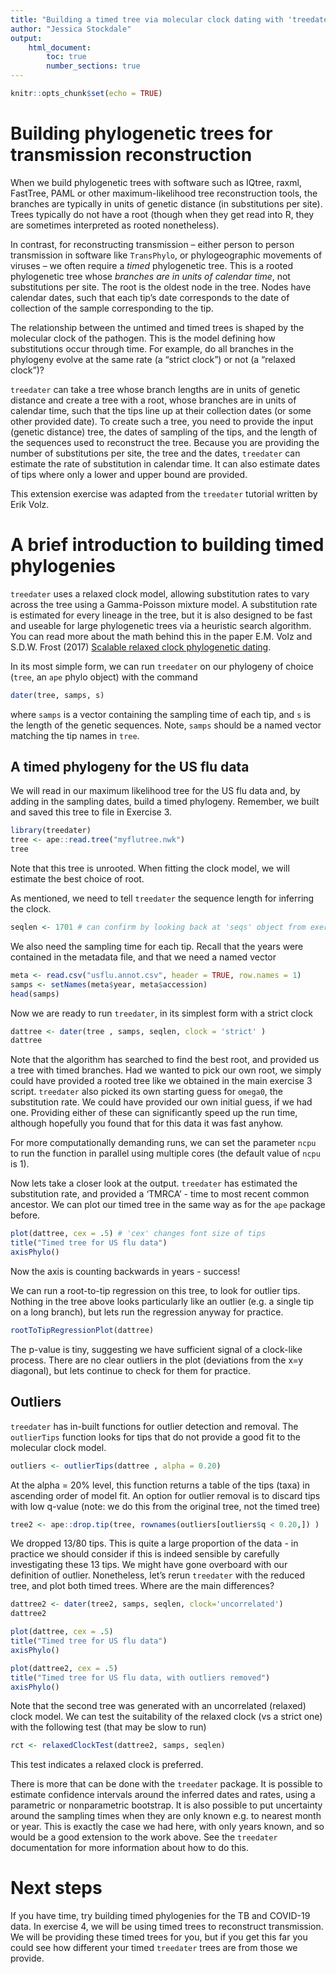 ```yaml
---
title: "Building a timed tree via molecular clock dating with 'treedater'"
author: "Jessica Stockdale"
output: 
    html_document:
        toc: true
        number_sections: true
---
```

  
```r
knitr::opts_chunk$set(echo = TRUE)
```

# Building phylogenetic trees for transmission reconstruction
When we build phylogenetic trees with software such as IQtree, raxml, FastTree, PAML or other maximum-likelihood tree reconstruction tools, the branches are typically in units of genetic distance (in substitutions per site). Trees typically do not have a root (though when they get read into R, they are sometimes interpreted as rooted nonetheless). 

In contrast, for reconstructing transmission -- either person to person transmission in software like `TransPhylo`, or phylogeographic movements of viruses -- we often require a *timed* phylogenetic tree. This is a rooted phylogenetic tree whose *branches are in units of calendar time*, not substitutions per site. The root is the oldest node in the tree. Nodes have calendar dates, such that each tip's date corresponds to the date of collection of the sample corresponding to the tip. 

The relationship between the untimed and timed trees is shaped by the molecular clock of the pathogen. This is the model defining how substitutions occur through time. For example, do all branches in the phylogeny evolve at the same rate  (a "strict clock") or not (a "relaxed clock")? 

`treedater` can take a tree whose branch lengths are in units of genetic distance and create a tree with a root, whose branches are in units of calendar time, such that the tips line up at their collection dates (or some other provided date). To create such a tree, you need to provide the input (genetic distance) tree, the dates of sampling of the tips, and the length of the sequences used to reconstruct the tree. Because you are providing the number of substitutions per site, the tree and the dates, `treedater` can estimate the rate of substitution in calendar time. It can also estimate dates of tips where only a lower and upper bound are provided. 

This extension exercise was adapted from the `treedater` tutorial written by Erik Volz. 

# A brief introduction to building timed phylogenies

`treedater` uses a relaxed clock model, allowing substitution rates to vary across the tree using a Gamma-Poisson mixture model. A substitution rate is estimated for every lineage in the tree, but it is also designed to be fast and useable for large phylogenetic trees via a heuristic search algorithm. You can read more about the math behind this in the paper E.M. Volz and S.D.W. Frost (2017) [Scalable relaxed clock phylogenetic dating](https://doi.org/10.1093/ve/vex025).


In its most simple form, we can run `treedater` on our phylogeny of choice (`tree`, an `ape` phylo object) with the command
```r
dater(tree, samps, s)
```
where `samps` is a vector containing the sampling time of each tip, and `s` is the length of the genetic sequences. Note, `samps` should be a named vector matching the tip names in `tree`.

## A timed phylogeny for the US flu data
We will read in our maximum likelihood tree for the US flu data and, by adding in the sampling dates, build a timed phylogeny. Remember, we built and saved this tree to file in Exercise 3.

  
```r
library(treedater)
tree <- ape::read.tree("myflutree.nwk")
tree
```
Note that this tree is unrooted. When fitting the clock model, we will estimate the best choice of root. 

As mentioned, we need to tell `treedater` the sequence length for inferring the clock.

```r
seqlen <- 1701 # can confirm by looking back at 'seqs' object from exercise 3 main
```

We also need the sampling time for each tip. Recall that the years were contained in the metadata file, and that we need a named vector

```r
meta <- read.csv("usflu.annot.csv", header = TRUE, row.names = 1)
samps <- setNames(meta$year, meta$accession)
head(samps)
```

Now we are ready to run `treedater`, in its simplest form  with a strict clock
```r
dattree <- dater(tree , samps, seqlen, clock = 'strict' )
dattree 
```

Note that the algorithm has searched to find the best root, and provided us a tree with timed branches. Had we wanted to pick our own root, we simply could have provided a rooted tree like we obtained in the main exercise 3 script. `treedater` also picked its own starting guess for `omega0`, the substitution rate. We could have provided our own initial guess, if we had one. Providing either of these can significantly speed up the run time, although hopefully you found that for this data it was fast anyhow. 

For more computationally demanding runs, we can set the parameter `ncpu` to run the function in parallel using multiple cores (the default value of `ncpu` is 1). 

Now lets take a closer look at the output. `treedater` has estimated the substitution rate, and provided a 'TMRCA' - time to most recent common ancestor. We can plot our timed tree in the same way as for the `ape` package before.

```r
plot(dattree, cex = .5) # 'cex' changes font size of tips
title("Timed tree for US flu data")
axisPhylo()
```

Now the axis is counting backwards in years - success! 

We can run a root-to-tip regression on this tree, to look for outlier tips. Nothing in the tree above looks particularly like an outlier (e.g. a single tip on a long branch), but lets run the regression anyway for practice. 


```r
rootToTipRegressionPlot(dattree)
```
The p-value is tiny, suggesting we have sufficient signal of a clock-like process. There are no clear outliers in the plot (deviations from the x=y diagonal), but lets continue to check for them for practice. 


## Outliers

`treedater` has in-built functions for outlier detection and removal. The `outlierTips` function looks for tips that do not provide a good fit to the molecular clock model. 

```r
outliers <- outlierTips(dattree , alpha = 0.20) 
```
At the alpha = 20% level, this function returns a table of the tips (taxa) in ascending order of model fit. An option for outlier removal is to discard tips with low q-value (note: we do this from the original tree, not the timed tree)
  
```r
tree2 <- ape::drop.tip(tree, rownames(outliers[outliers$q < 0.20,]) )
```

We dropped 13/80 tips. This is quite a large proportion of the data - in practice we should consider if this is indeed sensible by carefully investigating these 13 tips. We might have gone overboard with our definition of outlier. Nonetheless, let's rerun `treedater` with the reduced tree, and plot both timed trees. Where are the main differences?
  
```r
dattree2 <- dater(tree2, samps, seqlen, clock='uncorrelated')  
dattree2

plot(dattree, cex = .5)
title("Timed tree for US flu data")
axisPhylo()

plot(dattree2, cex = .5) 
title("Timed tree for US flu data, with outliers removed")
axisPhylo()
```


Note that the second tree was generated with an uncorrelated (relaxed) clock model. We can test the suitability of the relaxed clock (vs a strict one) with the following test (that may be slow to run)
  
  
```r
rct <- relaxedClockTest(dattree2, samps, seqlen)
```

This test indicates a relaxed clock is preferred. 

There is more that can be done with the `treedater` package. It is possible to estimate confidence intervals around the inferred dates and rates, using a parametric or nonparametric bootstrap. It is also possible to put uncertainty around the sampling times when they are only known e.g. to nearest month or year. This is exactly the case we had here, with only years known, and so would be a good extension to the work above. See the `treedater` documentation for more information about how to do this.

# Next steps

If you have time, try building timed phylogenies for the TB and COVID-19 data. In exercise 4, we will be using timed trees to reconstruct transmission. We will be providing these timed trees for you, but if you get this far you could see how different your timed `treedater` trees are from those we provide. 




 